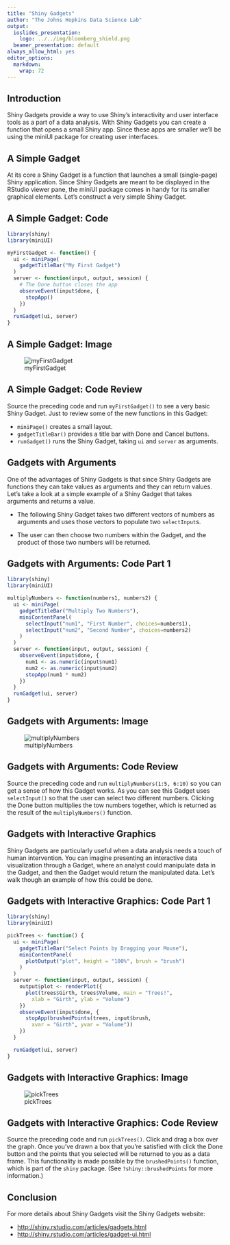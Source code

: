 ```yaml
---
title: "Shiny Gadgets"
author: "The Johns Hopkins Data Science Lab"
output:
  ioslides_presentation:
    logo: ../../img/bloomberg_shield.png
  beamer_presentation: default
always_allow_html: yes
editor_options: 
  markdown: 
    wrap: 72
---
```


## Introduction

Shiny Gadgets provide a way to use Shiny's interactivity and user
interface tools as a part of a data analysis. With Shiny Gadgets you can
create a function that opens a small Shiny app. Since these apps are
smaller we'll be using the miniUI package for creating user interfaces.

## A Simple Gadget

At its core a Shiny Gadget is a function that launches a small
(single-page) Shiny application. Since Shiny Gadgets are meant to be
displayed in the RStudio viewer pane, the miniUI package comes in handy
for its smaller graphical elements. Let's construct a very simple Shiny
Gadget.

## A Simple Gadget: Code

```r
library(shiny)
library(miniUI)

myFirstGadget <- function() {
  ui <- miniPage(
    gadgetTitleBar("My First Gadget")
  )
  server <- function(input, output, session) {
    # The Done button closes the app
    observeEvent(input$done, {
      stopApp()
    })
  }
  runGadget(ui, server)
}
```

## A Simple Gadget: Image

![myFirstGadget](myFirstGadget.png)

## A Simple Gadget: Code Review

Source the preceding code and run `myFirstGadget()` to see a very basic
Shiny Gadget. Just to review some of the new functions in this Gadget:

-   `miniPage()` creates a small layout.
-   `gadgetTitleBar()` provides a title bar with Done and Cancel
    buttons.
-   `runGadget()` runs the Shiny Gadget, taking `ui` and `server` as
    arguments.

## Gadgets with Arguments

One of the advantages of Shiny Gadgets is that since Shiny Gadgets are
functions they can take values as arguments and they can return values.
Let's take a look at a simple example of a Shiny Gadget that takes
arguments and returns a value.

-   The following Shiny Gadget takes two different vectors of numbers as
    arguments and uses those vectors to populate two `selectInput`s.

-   The user can then choose two numbers within the Gadget, and the
    product of those two numbers will be returned.

## Gadgets with Arguments: Code Part 1

```r
library(shiny)
library(miniUI)

multiplyNumbers <- function(numbers1, numbers2) {
  ui <- miniPage(
    gadgetTitleBar("Multiply Two Numbers"),
    miniContentPanel(
      selectInput("num1", "First Number", choices=numbers1),
      selectInput("num2", "Second Number", choices=numbers2)
    )
  )
  server <- function(input, output, session) {
    observeEvent(input$done, {
      num1 <- as.numeric(input$num1)
      num2 <- as.numeric(input$num2)
      stopApp(num1 * num2)
    })
  }
  runGadget(ui, server)
}
```

## Gadgets with Arguments: Image

![multiplyNumbers](multiplyNumbers.png)

## Gadgets with Arguments: Code Review

Source the preceding code and run `multiplyNumbers(1:5, 6:10)` so you
can get a sense of how this Gadget works. As you can see this Gadget
uses `selectInput()` so that the user can select two different numbers.
Clicking the Done button multiplies the tow numbers together, which is
returned as the result of the `multiplyNumbers()` function.

## Gadgets with Interactive Graphics

Shiny Gadgets are particularly useful when a data analysis needs a touch
of human intervention. You can imagine presenting an interactive data
visualization through a Gadget, where an analyst could manipulate data
in the Gadget, and then the Gadget would return the manipulated data.
Let's walk though an example of how this could be done.

## Gadgets with Interactive Graphics: Code Part 1

```r
library(shiny)
library(miniUI)

pickTrees <- function() {
  ui <- miniPage(
    gadgetTitleBar("Select Points by Dragging your Mouse"),
    miniContentPanel(
      plotOutput("plot", height = "100%", brush = "brush")
    )
  )
  server <- function(input, output, session) {
    output$plot <- renderPlot({
      plot(trees$Girth, trees$Volume, main = "Trees!",
        xlab = "Girth", ylab = "Volume")
    })
    observeEvent(input$done, {
      stopApp(brushedPoints(trees, input$brush,
        xvar = "Girth", yvar = "Volume"))
    })
  }

  runGadget(ui, server)
}  
```

## Gadgets with Interactive Graphics: Image

![pickTrees](pickTrees.png)

## Gadgets with Interactive Graphics: Code Review

Source the preceding code and run `pickTrees()`. Click and drag a box
over the graph. Once you've drawn a box that you're satisfied with click
the Done button and the points that you selected will be returned to you
as a data frame. This functionality is made possible by the
`brushedPoints()` function, which is part of the `shiny` package. (See
`?shiny::brushedPoints` for more information.)

## Conclusion

For more details about Shiny Gadgets visit the Shiny Gadgets website:

-   <http://shiny.rstudio.com/articles/gadgets.html>
-   <http://shiny.rstudio.com/articles/gadget-ui.html>
